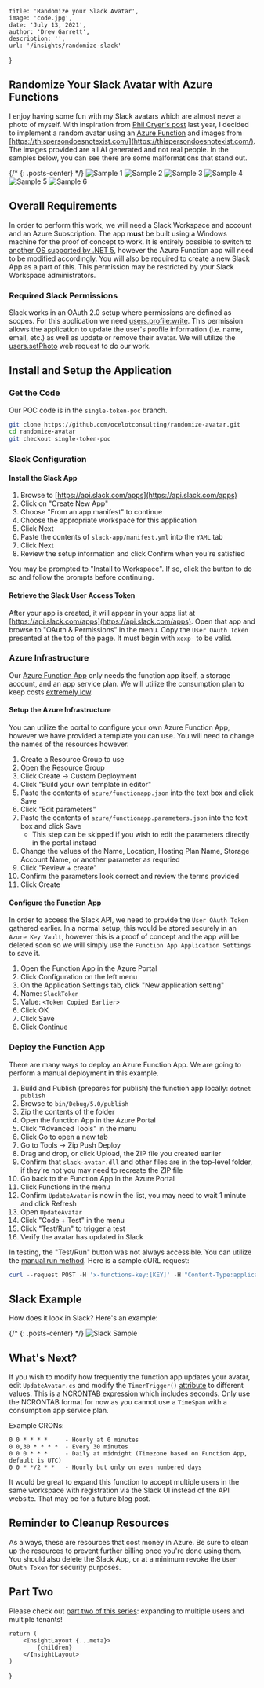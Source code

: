 
    title: 'Randomize your Slack Avatar',
    image: 'code.jpg',
    date: 'July 13, 2021',
    author: 'Drew Garrett',
    description: '',
    url: '/insights/randomize-slack'
}

## Randomize Your Slack Avatar with Azure Functions

I enjoy having some fun with my Slack avatars which are almost never a photo of myself. With inspiration from [Phil Cryer's post](/insights/randomize-twitter) last year, I decided to implement a random avatar using an [Azure Function](https://docs.microsoft.com/en-us/azure/azure-functions/) and images from [https://thispersondoesnotexist.com/](https://thispersondoesnotexist.com/). The images provided are all AI generated and not real people. In the samples below, you can see there are some malformations that stand out.

{/* {: .posts-center} */}
![Sample 1](/assets/insights/2021-07-13-randomize-slack/sample1-small.jpg)
![Sample 2](/assets/insights/2021-07-13-randomize-slack/sample2-small.jpg)
![Sample 3](/assets/insights/2021-07-13-randomize-slack/sample3-small.jpg)
![Sample 4](/assets/insights/2021-07-13-randomize-slack/sample4-small.jpg)
![Sample 5](/assets/insights/2021-07-13-randomize-slack/sample5-small.jpg)
![Sample 6](/assets/insights/2021-07-13-randomize-slack/sample6-small.jpg)

## Overall Requirements

In order to perform this work, we will need a Slack Workspace and account and an Azure Subscription. The app **must** be built using a Windows machine for the proof of concept to work. It is entirely possible to switch to [another OS supported by .NET 5](https://github.com/dotnet/core/blob/main/release-notes/5.0/5.0-supported-os.md), however the Azure Function app will need to be modified accordingly. You will also be required to create a new Slack App as a part of this. This permission may be restricted by your Slack Workspace administrators.

### Required Slack Permissions

Slack works in an OAuth 2.0 setup where permissions are defined as scopes. For this application we need [users.profile:write](https://api.slack.com/scopes/users.profile:write). This permission allows the application to update the user's profile information (i.e. name, email, etc.) as well as update or remove their avatar. We will utilize the [users.setPhoto](https://api.slack.com/methods/users.setPhoto) web request to do our work.

## Install and Setup the Application

### Get the Code

Our POC code is in the `single-token-poc` branch.

```bash
git clone https://github.com/ocelotconsulting/randomize-avatar.git
cd randomize-avatar
git checkout single-token-poc
```

### Slack Configuration

#### Install the Slack App

1. Browse to [https://api.slack.com/apps](https://api.slack.com/apps)
2. Click on "Create New App"
3. Choose "From an app manifest" to continue
4. Choose the appropriate workspace for this application
5. Click Next
6. Paste the contents of `slack-app/manifest.yml` into the `YAML` tab
7. Click Next
8. Review the setup information and click Confirm when you're satisfied

You may be prompted to "Install to Workspace". If so, click the button to do so and follow the prompts before continuing.

#### Retrieve the Slack User Access Token

After your app is created, it will appear in your apps list at [https://api.slack.com/apps](https://api.slack.com/apps). Open that app and browse to "OAuth & Permissions" in the menu. Copy the `User OAuth Token` presented at the top of the page. It must begin with `xoxp-` to be valid.

### Azure Infrastructure

Our [Azure Function App](https://docs.microsoft.com/en-us/azure/azure-functions/) only needs the function app itself, a storage account, and an app service plan. We will utilize the consumption plan to keep costs [extremely low](https://azure.microsoft.com/en-us/pricing/details/functions/).

#### Setup the Azure Infrastructure

You can utilize the portal to configure your own Azure Function App, however we have provided a template you can use. You will need to change the names of the resources however.

1. Create a Resource Group to use
2. Open the Resource Group
3. Click Create -> Custom Deployment
4. Click "Build your own template in editor"
5. Paste the contents of `azure/functionapp.json` into the text box and click Save
6. Click "Edit parameters"
7. Paste the contents of `azure/functionapp.parameters.json` into the text box and click Save
   * This step can be skipped if you wish to edit the parameters directly in the portal instead
8. Change the values of the Name, Location, Hosting Plan Name, Storage Account Name, or another parameter as requried
9. Click "Review + create"
10. Confirm the parameters look correct and review the terms provided
11. Click Create

#### Configure the Function App

In order to access the Slack API, we need to provide the `User OAuth Token` gathered earlier. In a normal setup, this would be stored securely in an `Azure Key Vault`, however this is a proof of concept and the app will be deleted soon so we will simply use the `Function App Application Settings` to save it.

1. Open the Function App in the Azure Portal
2. Click Configuration on the left menu
3. On the Application Settings tab, click "New application setting"
4. Name: `SlackToken`
5. Value: `<Token Copied Earlier>`
6. Click OK
7. Click Save
8. Click Continue

### Deploy the Function App

There are many ways to deploy an Azure Function App. We are going to perform a manual deployment in this example.

1. Build and Publish (prepares for publish) the function app locally: `dotnet publish`
2. Browse to `bin/Debug/5.0/publish`
3. Zip the contents of the folder
4. Open the function App in the Azure Portal
5. Click "Advanced Tools" in the menu
6. Click Go to open a new tab
7. Go to Tools -> Zip Push Deploy
8. Drag and drop, or click Upload, the ZIP file you created earlier
9. Confirm that `slack-avatar.dll` and other files are in the top-level folder, if they're not you may need to recreate the ZIP file
10. Go back to the Function App in the Azure Portal
11. Click Functions in the menu
12. Confirm `UpdateAvatar` is now in the list, you may need to wait 1 minute and click Refresh
13. Open `UpdateAvatar`
14. Click "Code + Test" in the menu
15. Click "Test/Run" to trigger a test
16. Verify the avatar has updated in Slack

In testing, the "Test/Run" button was not always accessible. You can utilize the [manual run method](https://docs.microsoft.com/en-us/azure/azure-functions/functions-manually-run-non-http). Here is a sample cURL request:

```powershell
curl --request POST -H 'x-functions-key:[KEY]' -H "Content-Type:application/json" --data "{}" 'http://[FUNCAPP_NAME].azurewebsites.net/admin/functions/UpdateAvatar'
```

## Slack Example

How does it look in Slack? Here's an example:

{/* {: .posts-center} */}
![Slack Sample](/assets/insights/2021-07-13-randomize-slack/slack-sample.png)

## What's Next?

If you wish to modify how frequently the function app updates your avatar, edit `UpdateAvatar.cs` and modify the `TimerTrigger()` [attribute](https://docs.microsoft.com/en-us/azure/azure-functions/functions-bindings-timer?tabs=csharp#configuration) to different values. This is a [NCRONTAB expression](https://docs.microsoft.com/en-us/azure/azure-functions/functions-bindings-timer?tabs=csharp#ncrontab-expressions) which includes seconds. Only use the NCRONTAB format for now as you cannot use a `TimeSpan` with a consumption app service plan.

Example CRONs:

```plain
0 0 * * * *     - Hourly at 0 minutes
0 0,30 * * * *  - Every 30 minutes
0 0 0 * * *     - Daily at midnight (Timezone based on Function App, default is UTC)
0 0 * */2 * *   - Hourly but only on even numbered days
```

It would be great to expand this function to accept multiple users in the same workspace with registration via the Slack UI instead of the API website. That may be for a future blog post.

## Reminder to Cleanup Resources

As always, these are resources that cost money in Azure. Be sure to clean up the resources to prevent further billing once you're done using them. You should also delete the Slack App, or at a minimum revoke the `User OAuth Token` for security purposes.

## Part Two

Please check out [part two of this series](/insights/2021-07-22-randomize-slack-2): expanding to multiple users and multiple tenants!

    return (
        <InsightLayout {...meta}>
            {children}
        </InsightLayout>
    )
}
